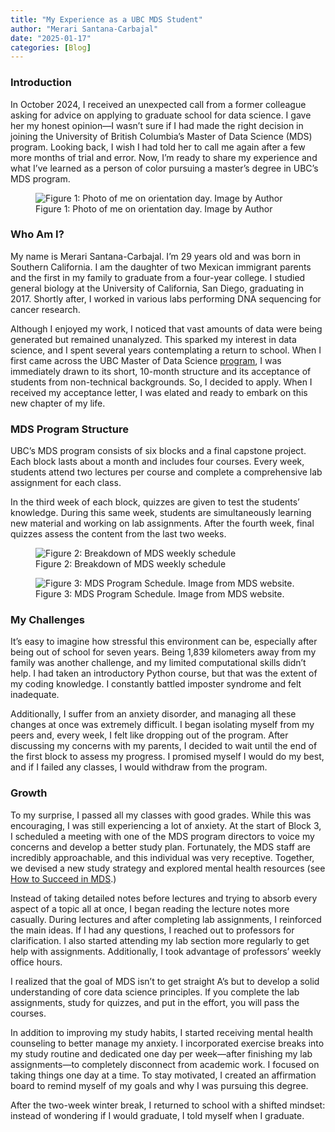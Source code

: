 ```yaml
---
title: "My Experience as a UBC MDS Student"
author: "Merari Santana-Carbajal"
date: "2025-01-17"
categories: [Blog]
---
```


### Introduction

In October 2024, I received an unexpected call from a former colleague asking for advice on applying to graduate school for data science. I gave her my honest opinion—I wasn’t sure if I had made the right decision in joining the University of British Columbia’s Master of Data Science (MDS) program. Looking back, I wish I had told her to call me again after a few more months of trial and error. Now, I’m ready to share my experience and what I’ve learned as a person of color pursuing a master’s degree in UBC’s MDS program. 


![Figure 1: Photo of me on orientation day. Image by Author](UBC_merari.jpg)

### Who Am I? 

My name is Merari Santana-Carbajal. I’m 29 years old and was born in Southern California. I am the daughter of two Mexican immigrant parents and the first in my family to graduate from a four-year college. I studied general biology at the University of California, San Diego, graduating in 2017. Shortly after, I worked in various labs performing DNA sequencing for cancer research. 

Although I enjoyed my work, I noticed that vast amounts of data were being generated but remained unanalyzed. This sparked my interest in data science, and I spent several years contemplating a return to school. When I first came across the UBC Master of Data Science [program](https://masterdatascience.ubc.ca/programs/vancouver), I was immediately drawn to its short, 10-month structure and its acceptance of students from non-technical backgrounds. So, I decided to apply. When I received my acceptance letter, I was elated and ready to embark on this new chapter of my life. 

### MDS Program Structure

UBC’s MDS program consists of six blocks and a final capstone project. Each block lasts about a month and includes four courses. Every week, students attend two lectures per course and complete a comprehensive lab assignment for each class. 

In the third week of each block, quizzes are given to test the students' knowledge. During this same week, students are simultaneously learning new material and working on lab assignments. After the fourth week, final quizzes assess the content from the last two weeks. 

![Figure 2: Breakdown of MDS weekly schedule](block_breakdown.jpg){fig-align="center"}


![Figure 3: MDS Program Schedule. Image from MDS website.](MDS_schedule.jpg)

### My Challenges

It’s easy to imagine how stressful this environment can be, especially after being out of school for seven years. Being 1,839 kilometers away from my family was another challenge, and my limited computational skills didn’t help. I had taken an introductory Python course, but that was the extent of my coding knowledge. I constantly battled imposter syndrome and felt inadequate. 

Additionally, I suffer from an anxiety disorder, and managing all these changes at once was extremely difficult. I began isolating myself from my peers and, every week, I felt like dropping out of the program. After discussing my concerns with my parents, I decided to wait until the end of the first block to assess my progress. I promised myself I would do my best, and if I failed any classes, I would withdraw from the program. 

### Growth 

To my surprise, I passed all my classes with good grades. While this was encouraging, I was still experiencing a lot of anxiety. At the start of Block 3, I scheduled a meeting with one of the MDS program directors to voice my concerns and develop a better study plan. Fortunately, the MDS staff are incredibly approachable, and this individual was very receptive. Together, we devised a new study strategy and explored mental health resources (see [How to Succeed in MDS](#how-to-succeed-in-mds).)

Instead of taking detailed notes before lectures and trying to absorb every aspect of a topic all at once, I began reading the lecture notes more casually. During lectures and after completing lab assignments, I reinforced the main ideas. If I had any questions, I reached out to professors for clarification. I also started attending my lab section more regularly to get help with assignments. Additionally, I took advantage of professors’ weekly office hours. 

I realized that the goal of MDS isn’t to get straight A’s but to develop a solid understanding of core data science principles. If you complete the lab assignments, study for quizzes, and put in the effort, you will pass the courses. 

In addition to improving my study habits, I started receiving mental health counseling to better manage my anxiety. I incorporated exercise breaks into my study routine and dedicated one day per week—after finishing my lab assignments—to completely disconnect from academic work. I focused on taking things one day at a time. To stay motivated, I created an affirmation board to remind myself of my goals and why I was pursuing this degree. 

After the two-week winter break, I returned to school with a shifted mindset: instead of wondering if I would graduate, I told myself when I graduate. 